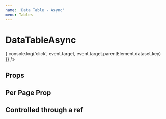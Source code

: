 ```yaml
---
name: 'Data Table - Async'
menu: Tables
---
```




# DataTableAsync

<Playground>
  <DataTableAsync 
    filterRows={filterRows}
    onClick={event => {
      console.log('click', event.target, event.target.parentElement.dataset.key)
    }} 
  />
</Playground>

## Props

<Props of={DataTableAsync} />

## Per Page Prop

<Playground>
  <DataTableAsync perPage={25} filterRows={filterRows} />
</Playground>

## Controlled through a ref

<Playground>
  <RefExampleAsync filterRows={filterRows} />
</Playground>
